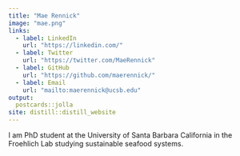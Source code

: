 ```yaml
---
title: "Mae Rennick"
image: "mae.png"
links:
  - label: LinkedIn
    url: "https://linkedin.com/"
  - label: Twitter
    url: "https://twitter.com/MaeRennick"
  - label: GitHub
    url: "https://github.com/maerennick/"
  - label: Email
    url: "mailto:maerennick@ucsb.edu"
output:
  postcards::jolla
site: distill::distill_website
---
```

 
I am PhD student at the University of Santa Barbara California in the Froehlich Lab studying sustainable seafood systems.
